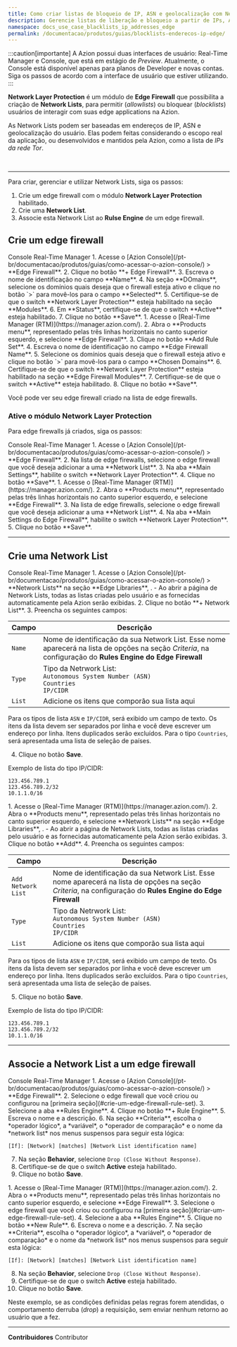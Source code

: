 ```yaml
---
title: Como criar listas de bloqueio de IP, ASN e geolocalização com Network Lists
description: Gerencie listas de liberação e bloqueio a partir de IPs, ASNs e geolocalizações dos usuários com Network Layer Protection e Network Lists.
namespace: docs_use_case_blacklists_ip_addresses_edge
permalink: /documentacao/produtos/guias/blocklists-enderecos-ip-edge/
---
```



:::caution[importante]
A Azion possui duas interfaces de usuário: Real-Time Manager e Console, que está em estágio de *Preview*. Atualmente, o Console está disponível apenas para planos de Developer e novas contas. Siga os passos de acordo com a interface de usuário que estiver utilizando.
:::

**Network Layer Protection** é um módulo de **Edge Firewall** que possibilita a criação de **Network Lists**, para permitir (*allowlists*) ou bloquear (*blocklists*) usuários de interagir com suas edge applications na Azion.

As Network Lists podem ser baseadas em endereços de IP, ASN e geolocalização do usuário. Elas podem feitas considerando o escopo real da aplicação, ou desenvolvidos e mantidos pela Azion, como a lista de *IPs da rede Tor*.

<LinkButton link="/pt-br/documentacao/produtos/secure/edge-firewall/network-layer-protection/network-lists/" text="saiba mais sobre Network Lists" outlined />
<br/>
<LinkButton link="/pt-br/documentacao/produtos/secure/edge-firewall/network-layer-protection/" text="saiba mais sobre o Network Layer Protection" outlined />

---

Para criar, gerenciar e utilizar Network Lists, siga os passos:

1. Crie um edge firewall com o módulo **Network Layer Protection** habilitado.
2. Crie uma **Network List**.
3. Associe esta Network List ao **Rulse Engine** de um edge firewall.

## Crie um edge firewall

<Tabs client:visible>
    <Fragment slot="tab.console">Console</Fragment>
    <Fragment slot="tab.rtm">Real-Time Manager</Fragment>

<Fragment slot="panel.console">
1. Acesse o [Azion Console](/pt-br/documentacao/produtos/guias/como-acessar-o-azion-console/) > **Edge Firewall**.
2. Clique no botão **+ Edge Firewall**.
3. Escreva o nome de identificação no campo **Name**.
4. Na seção **DOmains**, selecione os domínios quais deseja que o firewall esteja ativo e clique no botão `>` para movê-los para o campo **Selected**.
5. Certifique-se de que o switch **Network Layer Protection** esteja habilitado na seção **Modules**.
6. Em **Status**, certifique-se de que o switch **Active** esteja habilitado.
7. Clique no botão **Save**.
</Fragment>

<Fragment slot="panel.rtm">
1. Acesse o [Real-Time Manager (RTM)](https://manager.azion.com/).
2. Abra o **Products menu**, representado pelas três linhas horizontais no canto superior esquerdo, e selecione **Edge Firewall**.
3. Clique no botão **Add Rule Set**.
4. Escreva o nome de identificação no campo **Edge Firewall Name**.
5. Selecione os domínios quais deseja que o firewall esteja ativo e clique no botão `>` para movê-los para o campo **Chosen Domains**.
6. Certifique-se de que o switch **Network Layer Protection** esteja habilitado na seção **Edge Firewall Modules**.
7. Certifique-se de que o switch **Active** esteja habilitado.
8. Clique no botão **Save**.

</Fragment>

</Tabs>

Você pode ver seu edge firewall criado na lista de edge firewalls.

### Ative o módulo Network Layer Protection

Para edge firewalls já criados, siga os passos:

<Tabs client:visible>
    <Fragment slot="tab.console">Console</Fragment>
    <Fragment slot="tab.rtm">Real-Time Manager</Fragment>

<Fragment slot="panel.console">
1. Acesse o [Azion Console](/pt-br/documentacao/produtos/guias/como-acessar-o-azion-console/) > **Edge Firewall**.
2. Na lista de edge firewalls, selecione o edge firewall que você deseja adicionar a uma **Network List**.
3. Na aba **Main Settings**, habilite o switch **Network Layer Protection**.
4. Clique no botão **Save**.
</Fragment>

<Fragment slot="panel.rtm">
1. Acesse o [Real-Time Manager (RTM)](https://manager.azion.com/).
2. Abra o **Products menu**, representado pelas três linhas horizontais no canto superior esquerdo, e selecione **Edge Firewall**.
3. Na lista de edge firewalls, selecione o edge firewall que você deseja adicionar a uma **Network List**.
4. Na aba **Main Settings do Edge Firewall**, habilite o switch **Network Layer Protection**.
5. Clique no botão **Save**.
</Fragment>

</Tabs>

---

## Crie uma Network List

<Tabs client:visible>
    <Fragment slot="tab.console">Console</Fragment>
    <Fragment slot="tab.rtm">Real-Time Manager</Fragment>

<Fragment slot="panel.console">
1. Acesse o [Azion Console](/pt-br/documentacao/produtos/guias/como-acessar-o-azion-console/) > **Network Lists** na seção **Edge Libraries**, .
- Ao abrir a página de Network Lists, todas as listas criadas pelo usuário e as fornecidas automaticamente pela Azion serão exibidas.
2. Clique no botão **+ Network List**.
3. Preencha os seguintes campos:

| Campo | Descrição |
|--------------------|----------------------------------------------------------------------------------------------------------------------------------------------------------------------------|
| `Name` | Nome de identificação da sua Network List. Esse nome aparecerá na lista de opções na seção *Criteria*, na configuração do **Rules Engine do Edge Firewall** |
| `Type` | Tipo da Netrwork List: <br />  `Autonomous System Number (ASN)` <br /> `Countries` <br />  `IP/CIDR` |
| `List` | Adicione os itens que comporão sua lista aqui |

Para os tipos de lista `ASN` e `IP/CIDR`, será exibido um campo de texto. Os itens da lista devem ser separados por linha e você deve escrever um endereço por linha. Itens duplicados serão excluídos.
Para o tipo `Countries`, será apresentada uma lista de seleção de países.

4. Clique no botão **Save**.

Exemplo de lista do tipo IP/CIDR:

```
123.456.789.1
123.456.789.2/32
10.1.1.0/16
```
</Fragment>

<Fragment slot="panel.rtm">
1. Acesse o [Real-Time Manager (RTM)](https://manager.azion.com/).
2. Abra o **Products menu**, representado pelas três linhas horizontais no canto superior esquerdo, e selecione **Network Lists** na seção **Edge Libraries**, .
- Ao abrir a página de Network Lists, todas as listas criadas pelo usuário e as fornecidas automaticamente pela Azion serão exibidas.
3. Clique no botão **Add**.
4. Preencha os seguintes campos:

| Campo | Descrição |
|--------------------|----------------------------------------------------------------------------------------------------------------------------------------------------------------------------|
| `Add Network List` | Nome de identificação da sua Network List. Esse nome aparecerá na lista de opções na seção *Criteria*, na configuração do **Rules Engine do Edge Firewall** |
| `Type` | Tipo da Netrwork List: <br />  `Autonomous System Number (ASN)` <br /> `Countries` <br />  `IP/CIDR` |
| `List` | Adicione os itens que comporão sua lista aqui |

Para os tipos de lista `ASN` e `IP/CIDR`, será exibido um campo de texto. Os itens da lista devem ser separados por linha e você deve escrever um endereço por linha. Itens duplicados serão excluídos.
Para o tipo `Countries`, será apresentada uma lista de seleção de países.

5. Clique no botão **Save**.

Exemplo de lista do tipo IP/CIDR:

```
123.456.789.1
123.456.789.2/32
10.1.1.0/16
```
</Fragment>

</Tabs>

---

## Associe a Network List a um edge firewall

<Tabs client:visible>
    <Fragment slot="tab.console">Console</Fragment>
    <Fragment slot="tab.rtm">Real-Time Manager</Fragment>

<Fragment slot="panel.console">
1. Acesse o [Azion Console](/pt-br/documentacao/produtos/guias/como-acessar-o-azion-console/) > **Edge Firewall**.
2. Selecione o edge firewall que você criou ou configurou na [primeira seção](#crie-um-edge-firewall-rule-set).
3. Selecione a aba **Rules Engine**.
4. Clique no botão **+ Rule Engine**.
5. Escreva o nome e a descrição.
6. Na seção **Criteria**, escolha o *operador lógico*, a *variável*, o *operador de comparação* e o nome da *network list* nos menus suspensos para seguir esta lógica:

```
[If]: [Network] [matches] [Network List identification name]
```

7. Na seção **Behavior**, selecione `Drop (Close Without Response)`.
8. Certifique-se de que o switch **Active** esteja habilitado.
9. Clique no botão **Save**.
</Fragment>

<Fragment slot="panel.rtm">
1. Acesse o [Real-Time Manager (RTM)](https://manager.azion.com/).
2. Abra o **Products menu**, representado pelas três linhas horizontais no canto superior esquerdo, e selecione **Edge Firewall**.
3. Selecione o edge firewall que você criou ou configurou na [primeira seção](#criar-um-edge-firewall-rule-set).
4. Selecione a aba **Rules Engine**.
5. Clique no botão **New Rule**.
6. Escreva o nome e a descrição.
7. Na seção **Criteria**, escolha o *operador lógico*, a *variável*, o *operador de comparação* e o nome da *network list* nos menus suspensos para seguir esta lógica:

```
[If]: [Network] [matches] [Network List identification name]
```

8. Na seção **Behavior**, selecione `Drop (Close Without Response)`.
9. Certifique-se de que o switch **Active** esteja habilitado.
10. Clique no botão **Save**.
</Fragment>

</Tabs>

Neste exemplo, se as condições definidas pelas regras forem atendidas, o comportamento derruba (*drop*) a requisição, sem enviar nenhum retorno ao usuário que a fez.

---


**Contribuidores** <ContributorList>Contributor</ContributorList>
